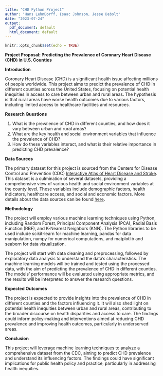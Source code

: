 ```yaml
---
title: "CHD Python Project"
author: "Hans LehnDorff, Isaac Johnson, Jesse Debolt"
date: "2023-07-24"
output:
  pdf_document: default
  html_document: default
---
```


```r
knitr::opts_chunk$set(echo = TRUE)
```
**Project Proposal: Predicting the Prevalence of Coronary Heart Disease (CHD) in U.S. Counties**

**Introduction**

Coronary Heart Disease (CHD) is a significant health issue affecting millions of people worldwide. This project aims to predict the prevalence of CHD in different counties across the United States, focusing on potential health inequities in access to care between urban and rural areas. The hypothesis is that rural areas have worse health outcomes due to various factors, including limited access to healthcare facilities and resources.

**Research Questions**

1. What is the prevalence of CHD in different counties, and how does it vary between urban and rural areas?
2. What are the key health and social environment variables that influence the prevalence of CHD?
3. How do these variables interact, and what is their relative importance in predicting CHD prevalence?

**Data Sources**

The primary dataset for this project is sourced from the Centers for Disease Control and Prevention (CDC) [Interactive Atlas of Heart Disease and Stroke](https://nccd.cdc.gov/DHDSPAtlas/?state=County). This dataset is a culmination of several datasets, providing a comprehensive view of various health and social environment variables at the county level. These variables include demographic factors, health indicators, healthcare access, and social and economic factors. More details about the data sources can be found [here](https://www.cdc.gov/dhdsp/maps/atlas/data-sources.html#dataControls).

**Methodology**

The project will employ various machine learning techniques using Python, including Random Forest, Principal Component Analysis (PCA), Radial Basis Function (RBF), and K-Nearest Neighbors (KNN). The Python libraries to be used include scikit-learn for machine learning, pandas for data manipulation, numpy for numerical computations, and matplotlib and seaborn for data visualization.

The project will start with data cleaning and preprocessing, followed by exploratory data analysis to understand the data's characteristics. The machine learning models will be trained and tested using the processed data, with the aim of predicting the prevalence of CHD in different counties. The models' performance will be evaluated using appropriate metrics, and the results will be interpreted to answer the research questions.

**Expected Outcomes**

The project is expected to provide insights into the prevalence of CHD in different counties and the factors influencing it. It will also shed light on potential health inequities between urban and rural areas, contributing to the broader discourse on health disparities and access to care. The findings could inform policy-making and interventions aimed at reducing CHD prevalence and improving health outcomes, particularly in underserved areas.

**Conclusion**

This project will leverage machine learning techniques to analyze a comprehensive dataset from the CDC, aiming to predict CHD prevalence and understand its influencing factors. The findings could have significant implications for public health policy and practice, particularly in addressing health inequities.